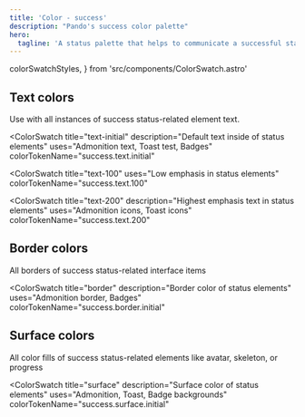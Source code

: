 ```yaml
---
title: 'Color - success'
description: "Pando's success color palette"
hero:
  tagline: 'A status palette that helps to communicate a successful state to the user.'
---
```


  colorSwatchStyles,
} from 'src/components/ColorSwatch.astro'

## Text colors

Use with all instances of success status-related element text.

<ColorSwatch
  title="text-initial"
  description="Default text inside of status elements"
  uses="Admonition text, Toast test, Badges"
  colorTokenName="success.text.initial"
>
  <div class={css(colorSwatchStyles, { bg: 'success.text.initial' })} />
</ColorSwatch>

<ColorSwatch
  title="text-100"
  uses="Low emphasis in status elements"
  colorTokenName="success.text.100"
>
  <div class={css(colorSwatchStyles, { bg: 'success.text.100' })} />
</ColorSwatch>

<ColorSwatch
  title="text-200"
  description="Highest emphasis text in status elements"
  uses="Admonition icons, Toast icons"
  colorTokenName="success.text.200"
>
  <div class={css(colorSwatchStyles, { bg: 'success.text.200' })} />
</ColorSwatch>

## Border colors

All borders of success status-related interface items

<ColorSwatch
  title="border"
  description="Border color of status elements"
  uses="Admonition border, Badges"
  colorTokenName="success.border.initial"
>
  <div class={css(colorSwatchStyles, { bg: 'success.border.initial' })} />
</ColorSwatch>

## Surface colors

All color fills of success status-related elements like avatar, skeleton, or progress

<ColorSwatch
  title="surface"
  description="Surface color of status elements"
  uses="Admonition, Toast, Badge backgrounds"
  colorTokenName="success.surface.initial"
>
  <div class={css(colorSwatchStyles, { bg: 'success.surface.initial' })} />
</ColorSwatch>
